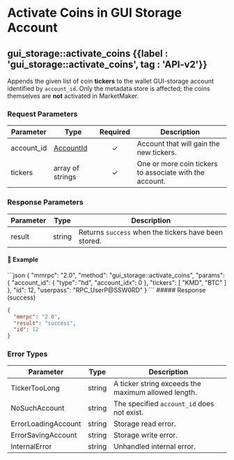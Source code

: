 
# Activate Coins in GUI Storage Account

## gui\_storage::activate\_coins {{label : 'gui_storage::activate_coins', tag : 'API-v2'}}

Appends the given list of coin **tickers** to the wallet GUI-storage account identified by `account_id`. Only the metadata store is affected; the coins themselves are **not** activated in MarketMaker.

### Request Parameters

| Parameter   | Type                                                                         | Required | Description                                             |
| ----------- | ---------------------------------------------------------------------------- | :------: | ------------------------------------------------------- |
| account\_id | [AccountId](/komodo-defi-framework/api/common_structures/wallet/#account-id) |     ✓    | Account that will gain the new tickers.                 |
| tickers     | array of strings                                                             |     ✓    | One or more coin tickers to associate with the account. |

### Response Parameters

| Parameter | Type   | Description                                          |
| --------- | ------ | ---------------------------------------------------- |
| result    | string | Returns `success` when the tickers have been stored. |

#### 📌 Example

<CodeGroup title="activate_coins" tag="POST" label="gui_storage::activate_coins" mm2MethodDecorate="true">
  ```json
  {
    "mmrpc": "2.0",
    "method": "gui_storage::activate_coins",
    "params": {
      "account_id": {
        "type": "hd",
        "account_idx": 0
      },
      "tickers": [
        "KMD",
        "BTC"
      ]
    },
    "id": 12,
    "userpass": "RPC_UserP@SSW0RD"
  }
  ```
</CodeGroup>

<CollapsibleSection expandedText="Hide Response" collapsedText="Show Response">
  ##### Response (success)

  ```json
  {
    "mmrpc": "2.0",
    "result": "success",
    "id": 12
  }
  ```
</CollapsibleSection>

### Error Types

| Parameter           | Type   | Description                                         |
| ------------------- | ------ | --------------------------------------------------- |
| TickerTooLong       | string | A ticker string exceeds the maximum allowed length. |
| NoSuchAccount       | string | The specified `account_id` does not exist.          |
| ErrorLoadingAccount | string | Storage read error.                                 |
| ErrorSavingAccount  | string | Storage write error.                                |
| InternalError       | string | Unhandled internal error.                           |
